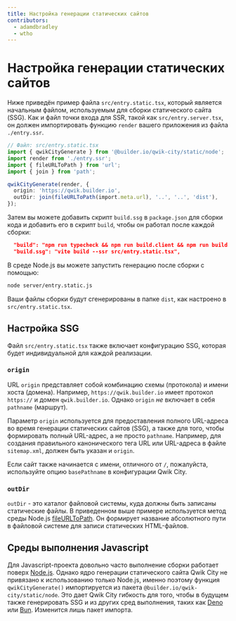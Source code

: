 ```yaml
---
title: Настройка генерации статических сайтов
contributors:
  - adamdbradley
  - wtho
---
```


# Настройка генерации статических сайтов

Ниже приведён пример файла `src/entry.static.tsx`, который является начальным файлом, используемым для сборки статического сайта (SSG). Как и файл точки входа для SSR, такой как `src/entry.server.tsx`, он должен импортировать функцию `render` вашего приложения из файла `./entry.ssr`.

```typescript
// Файл: src/entry.static.tsx
import { qwikCityGenerate } from '@builder.io/qwik-city/static/node';
import render from './entry.ssr';
import { fileURLToPath } from 'url';
import { join } from 'path';

qwikCityGenerate(render, {
  origin: 'https://qwik.builder.io',
  outDir: join(fileURLToPath(import.meta.url), '..', '..', 'dist'),
});
```

Затем вы можете добавить скрипт `build.ssg` в `package.json` для сборки кода и добавить его в скрипт `build`, чтобы он работал после каждой сборки:

```json
  "build": "npm run typecheck && npm run build.client && npm run build.ssr && npm run build.ssg",
  "build.ssg": "vite build --ssr src/entry.static.tsx",
```

В среде Node.js вы можете запустить генерацию после сборки с помощью:

```bash
node server/entry.static.js
```

Ваши файлы сборки будут сгенерированы в папке `dist`, как настроено в `src/entry.static.tsx`.

## Настройка SSG

Файл `src/entry.static.tsx` также включает конфигурацию SSG, которая будет индивидуальной для каждой реализации.

### `origin`

URL `origin` представляет собой комбинацию схемы (протокола) и имени хоста (домена).
Например, `https://qwik.builder.io` имеет протокол `https://` и домен `qwik.builder.io`.
Однако `origin` _не_ включает в себя `pathname` (маршрут).

Параметр `origin` используется для предоставления полного URL-адреса во время генерации статических сайтов (SSG), а также для того, чтобы формировать полный URL-адрес, а не просто `pathname`. Например, для создания правильного канонического тега URL или URL-адреса в файле `sitemap.xml`, должен быть указан и `origin`.

Если сайт также начинается с имени, отличного от `/`, пожалуйста, используйте опцию `basePathname` в конфигурации Qwik City.

### `outDir`

`outDir` - это каталог файловой системы, куда должны быть записаны статические файлы. В приведенном выше примере используется метод среды Node.js [fileURLToPath](https://nodejs.org/api/url.html#urlfileurltopathurl). Он формирует название абсолютного пути в файловой системе для записи статических HTML-файлов.

## Среды выполнения Javascript

Для Javascript-проекта довольно часто выполнение сборки работает поверх [Node.js](https://nodejs.org/en/docs/). Однако ядро генерации статического сайта Qwik City не привязано к использованию только Node.js, именно поэтому функция `qwikCityGenerate()` импортируется из пакета `@builder.io/qwik-city/static/node`. Это дает Qwik City гибкость для того, чтобы в будущем также генерировать SSG и из других сред выполнения, таких как [Deno](https://deno.land/) или [Bun](https://bun.sh/). Изменится лишь пакет импорта.
